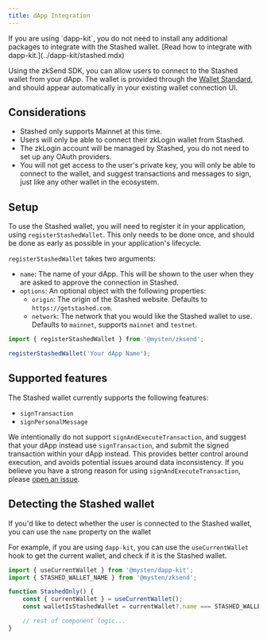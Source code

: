 ```yaml
---
title: dApp Integration
---
```


<Callout type="info">
	If you are using `dapp-kit`, you do not need to install any additional packages to integrate with
	the Stashed wallet. [Read how to integrate with dapp-kit.](../dapp-kit/stashed.mdx)
</Callout>

Using the zkSend SDK, you can allow users to connect to the Stashed wallet from your dApp. The
wallet is provided through the [Wallet Standard](https://docs.sui.io/standards/wallet-standard), and
should appear automatically in your existing wallet connection UI.

## Considerations

- Stashed only supports Mainnet at this time.
- Users will only be able to connect their zkLogin wallet from Stashed.
- The zkLogin account will be managed by Stashed, you do not need to set up any OAuth providers.
- You will not get access to the user's private key, you will only be able to connect to the wallet,
  and suggest transactions and messages to sign, just like any other wallet in the ecosystem.

## Setup

To use the Stashed wallet, you will need to register it in your application, using
`registerStashedWallet`. This only needs to be done once, and should be done as early as possible in
your application's lifecycle.

`registerStashedWallet` takes two arguments:

- `name`: The name of your dApp. This will be shown to the user when they are asked to approve the
  connection in Stashed.
- `options`: An optional object with the following properties:
  - `origin`: The origin of the Stashed website. Defaults to `https://getstashed.com`.
  - `network`: The network that you would like the Stashed wallet to use. Defaults to `mainnet`,
    supports `mainnet` and `testnet`.

```ts
import { registerStashedWallet } from '@mysten/zksend';

registerStashedWallet('Your dApp Name');
```

## Supported features

The Stashed wallet currently supports the following features:

- `signTransaction`
- `signPersonalMessage`

We intentionally do not support `signAndExecuteTransaction`, and suggest that your dApp instead use
`signTransaction`, and submit the signed transaction within your dApp instead. This provides better
control around execution, and avoids potential issues around data inconsistency. If you believe you
have a strong reason for using `signAndExecuteTransaction`, please
[open an issue](https://github.com/MystenLabs/ts-sdks/issues/new/choose).

## Detecting the Stashed wallet

If you'd like to detect whether the user is connected to the Stashed wallet, you can use the `name`
property on the wallet

For example, if you are using `dapp-kit`, you can use the `useCurrentWallet` hook to get the current
wallet, and check if it is the Stashed wallet.

```ts
import { useCurrentWallet } from '@mysten/dapp-kit';
import { STASHED_WALLET_NAME } from '@mysten/zksend';

function StashedOnly() {
	const { currentWallet } = useCurrentWallet();
	const walletIsStashedWallet = currentWallet?.name === STASHED_WALLET_NAME;

	// rest of component logic...
}
```
